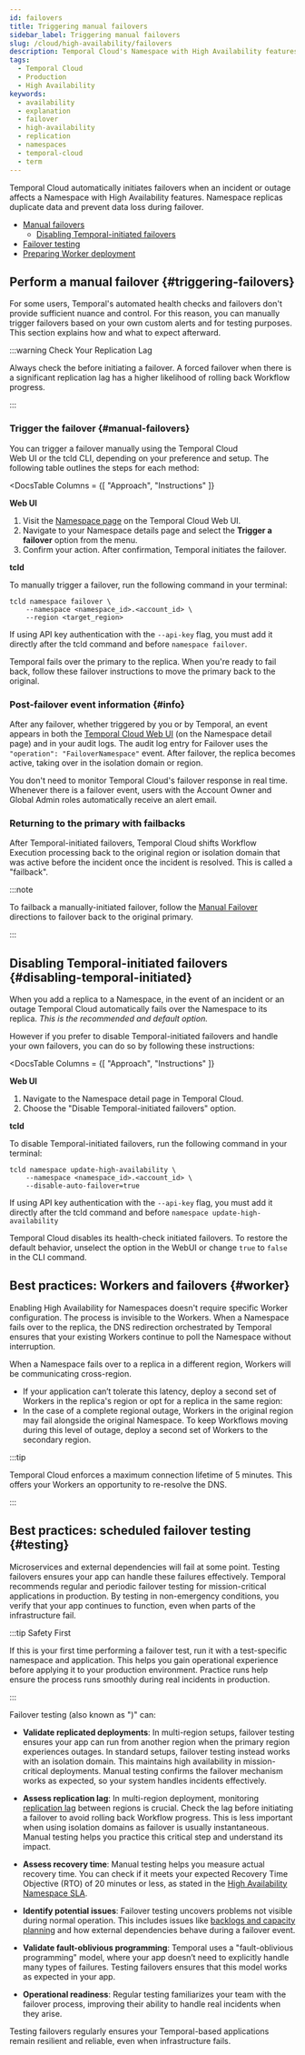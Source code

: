 ```yaml
---
id: failovers
title: Triggering manual failovers
sidebar_label: Triggering manual failovers
slug: /cloud/high-availability/failovers
description: Temporal Cloud's Namespace with High Availability features offers automated failover, synchronized data replication, and high availability for workloads requiring disaster-tolerant deployment and 99.99% uptime.
tags:
  - Temporal Cloud
  - Production
  - High Availability
keywords:
  - availability
  - explanation
  - failover
  - high-availability
  - replication
  - namespaces
  - temporal-cloud
  - term
---
```



Temporal Cloud automatically initiates failovers when an incident or outage affects a Namespace with High Availability features.
Namespace replicas duplicate data and prevent data loss during failover.

- [Manual failovers](#triggering-failovers)
  - [Disabling Temporal-initiated failovers](#disabling-temporal-initiated)
- [Failover testing](#testing)
- [Preparing Worker deployment](#worker)

## Perform a manual failover {#triggering-failovers}

For some users, Temporal's automated health checks and failovers don't provide sufficient nuance and control.
For this reason, you can manually trigger failovers based on your own custom alerts and for testing purposes.
This section explains how and what to expect afterward.

:::warning Check Your Replication Lag

Always check the <ToolTipTerm term="replication lag" /> before initiating a failover.
A forced failover when there is a significant replication lag has a higher likelihood of rolling back Workflow progress.

:::

### Trigger the failover {#manual-failovers}

You can trigger a failover manually using the Temporal&nbsp;Cloud<br />Web&nbsp;UI or the tcld CLI, depending on your preference and setup.
The following table outlines the steps for each method:

<DocsTable
Columns = {[
"Approach",
"Instructions"
]}
>

<!-- --Web UI-- -->

**Web UI**

<NewDocsCell />

1. Visit the [Namespace page](https://cloud.temporal.io/namespaces) on the Temporal Cloud Web UI.
1. Navigate to your Namespace details page and select the **Trigger a failover** option from the menu.
1. Confirm your action.
   After confirmation, Temporal initiates the failover.

<NewDocsCell />

<!-- --tcld-- -->

**tcld**

<NewDocsCell />

To manually trigger a failover, run the following command in your terminal:

```
tcld namespace failover \
    --namespace <namespace_id>.<account_id> \
    --region <target_region>
```

If using API key authentication with the `--api-key` flag, you must add it directly after the tcld command and before `namespace failover`.

</DocsTable>

Temporal fails over the primary to the replica.
When you're ready to fail back, follow these failover instructions to move the primary back to the original.

### Post-failover event information {#info}

After any failover, whether triggered by you or by Temporal, an event appears in both the [Temporal Cloud Web UI](https://cloud.temporal.io/namespaces) (on the Namespace detail page) and in your audit logs.
The audit log entry for Failover uses the `"operation": "FailoverNamespace"` event.
After failover, the replica becomes active, taking over in the isolation domain or region.

You don't need to monitor Temporal Cloud's failover response in real time.
Whenever there is a failover event, users with the Account Owner and Global Admin roles automatically receive an alert email.

### Returning to the primary with failbacks

After Temporal-initiated failovers, Temporal Cloud shifts Workflow Execution processing back to the original region or isolation domain that was active before the incident once the incident is resolved.
This is called a "failback".

:::note

To failback a manually-initiated failover, follow the [Manual Failover](#manual-failovers) directions to failover back to the original primary.

:::

## Disabling Temporal-initiated failovers {#disabling-temporal-initiated}

When you add a replica to a Namespace, in the event of an incident or an outage Temporal Cloud automatically fails over the Namespace to its replica.
_This is the recommended and default option._

However if you prefer to disable Temporal-initiated failovers and handle your own failovers, you can do so by following these instructions:

<DocsTable
Columns = {[
"Approach",
"Instructions"
]}
>

<!-- --Web UI-- -->

**Web UI**

<NewDocsCell />

1. Navigate to the Namespace detail page in Temporal Cloud.
1. Choose the "Disable Temporal-initiated failovers" option.

<NewDocsCell />

<!-- --tcld-- -->

**tcld**

<NewDocsCell />

To disable Temporal-initiated failovers, run the following command in your terminal:

```
tcld namespace update-high-availability \
    --namespace <namespace_id>.<account_id> \
    --disable-auto-failover=true
```

If using API key authentication with the `--api-key` flag, you must add it directly after the tcld command and before `namespace update-high-availability`

</DocsTable>

Temporal Cloud disables its health-check initiated failovers.
To restore the default behavior, unselect the option in the WebUI or change `true` to `false` in the CLI command.

## Best practices: Workers and failovers {#worker}

Enabling High Availability for Namespaces doesn't require specific Worker configuration.
The process is invisible to the Workers.
When a Namespace fails over to the replica, the DNS redirection orchestrated by Temporal ensures that your existing Workers continue to poll the Namespace without interruption.

When a Namespace fails over to a replica in a different region, Workers will be communicating cross-region.

- If your application can’t tolerate this latency, deploy a second set of Workers in the replica's region or opt for a replica in the same region:
- In the case of a complete regional outage, Workers in the original region may fail alongside the original Namespace.
  To keep Workflows moving during this level of outage, deploy a second set of Workers to the secondary region.

:::tip

Temporal Cloud enforces a maximum connection lifetime of 5 minutes.
This offers your Workers an opportunity to re-resolve the DNS.

:::

## Best practices: scheduled failover testing {#testing}

Microservices and external dependencies will fail at some point.
Testing failovers ensures your app can handle these failures effectively.
Temporal recommends regular and periodic failover testing for mission-critical applications in production.
By testing in non-emergency conditions, you verify that your app continues to function, even when parts of the infrastructure fail.

<DiscoverableDisclosure label="Why test?">

:::tip Safety First

If this is your first time performing a failover test, run it with a test-specific namespace and application.
This helps you gain operational experience before applying it to your production environment.
Practice runs help ensure the process runs smoothly during real incidents in production.

:::

Failover testing (also known as "<ToolTipTerm term="trigger testing" />)" can:

- **Validate replicated deployments**:
  In multi-region setups, failover testing ensures your app can run from another region when the primary region experiences outages.
  In standard setups, failover testing instead works with an isolation domain.
  This maintains high availability in mission-critical deployments.
  Manual testing confirms the failover mechanism works as expected, so your system handles incidents effectively.

- **Assess replication lag**:
  In multi-region deployment, monitoring [replication lag](/cloud/high-availability/monitor#metrics) between regions is crucial.
  Check the lag before initiating a failover to avoid rolling back Workflow progress.
  This is less important when using isolation domains as failover is usually instantaneous.
  Manual testing helps you practice this critical step and understand its impact.

- **Assess recovery time**:
  Manual testing helps you measure actual recovery time.
  You can check if it meets your expected Recovery Time Objective (RTO) of 20 minutes or less, as stated in the [High Availability Namespace SLA](/cloud/sla).

- **Identify potential issues**:
  Failover testing uncovers problems not visible during normal operation.
  This includes issues like [backlogs and capacity planning](https://temporal.io/blog/workers-in-production#testing-failure-paths-2438) and how external dependencies behave during a failover event.

- **Validate fault-oblivious programming**:
  Temporal uses a "fault-oblivious programming" model, where your app doesn’t need to explicitly handle many types of failures.
  Testing failovers ensures that this model works as expected in your app.

- **Operational readiness**:
  Regular testing familiarizes your team with the failover process, improving their ability to handle real incidents when they arise.

Testing failovers regularly ensures your Temporal-based applications remain resilient and reliable, even when infrastructure fails.

</DiscoverableDisclosure>
